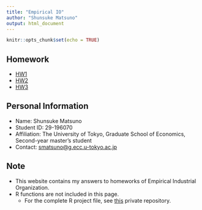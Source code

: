 ```yaml
---
title: "Empirical IO"
author: "Shunsuke Matsuno"
output: html_document
---
```


```r
knitr::opts_chunk$set(echo = TRUE)
```

## Homework
- [HW1](HW1.html)
- [HW2](HW2.html)
- [HW3](HW3.html)

## Personal Information
- Name: Shunsuke Matsuno
- Student ID: 29-196070
- Affiliation: The University of Tokyo, Graduate School of Economics, Second-year master's student
- Contact: [smatsuno@g.ecc.u-tokyo.ac.jp](mailto:smatsuno@g.ecc.u-tokyo.ac.jp)

## Note
- This website contains my answers to homeworks of Empirical Industrial Organization.
- R functions are not included in this page.
    - For the complete R project file, see [this](https://github.com/ShunsukeMatsuno/EmpiricalIO_2020) private repository.
    
    
